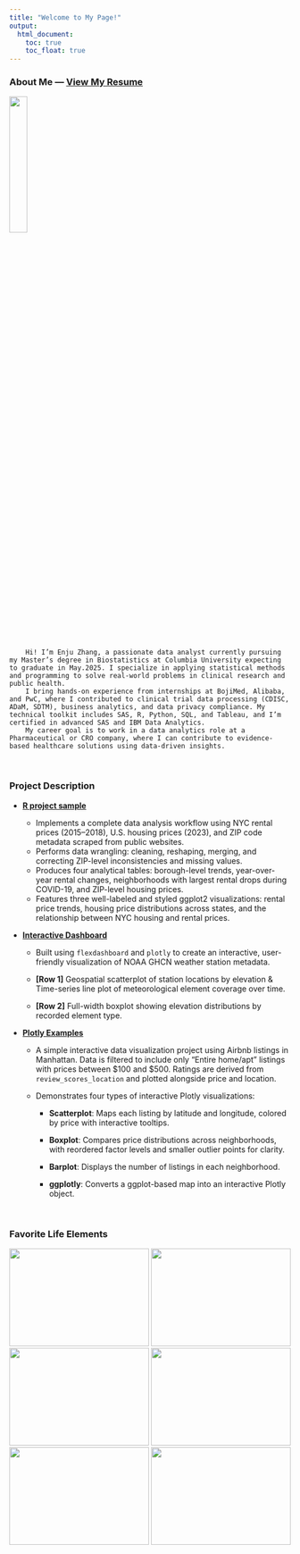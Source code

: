 ```yaml
---
title: "Welcome to My Page!"
output: 
  html_document:
    toc: true
    toc_float: true
---
```


### About Me --- [View My Resume](Resume.pdf)

<img src="images/selfie.jpg" width="25%"/>
```   
    Hi! I’m Enju Zhang, a passionate data analyst currently pursuing my Master’s degree in Biostatistics at Columbia University expecting to graduate in May.2025. I specialize in applying statistical methods and programming to solve real-world problems in clinical research and public health.
    I bring hands-on experience from internships at BojiMed, Alibaba, and PwC, where I contributed to clinical trial data processing (CDISC, ADaM, SDTM), business analytics, and data privacy compliance. My technical toolkit includes SAS, R, Python, SQL, and Tableau, and I’m certified in advanced SAS and IBM Data Analytics.
    My career goal is to work in a data analytics role at a Pharmaceutical or CRO company, where I can contribute to evidence-based healthcare solutions using data-driven insights.
```

<br>

### Project Description

-   [**R project sample**](r_proj.html)

    -   Implements a complete data analysis workflow using NYC rental prices (2015–2018), U.S. housing prices (2023), and ZIP code metadata scraped from public websites.
    -   Performs data wrangling: cleaning, reshaping, merging, and correcting ZIP-level inconsistencies and missing values.
    -   Produces four analytical tables: borough-level trends, year-over-year rental changes, neighborhoods with largest rental drops during COVID-19, and ZIP-level housing prices.
    -   Features three well-labeled and styled ggplot2 visualizations: rental price trends, housing price distributions across states, and the relationship between NYC housing and rental prices.

-   [**Interactive Dashboard**](dashboard.html)

    -   Built using `flexdashboard` and `plotly` to create an interactive, user-friendly visualization of NOAA GHCN weather station metadata.

    -   **[Row 1]** Geospatial scatterplot of station locations by elevation & Time-series line plot of meteorological element coverage over time.

    -   **[Row 2]** Full-width boxplot showing elevation distributions by recorded element type.

-   [**Plotly Examples**](plotly.html)

    -   A simple interactive data visualization project using Airbnb listings in Manhattan. Data is filtered to include only "Entire home/apt" listings with prices between \$100 and \$500. Ratings are derived from `review_scores_location` and plotted alongside price and location.

    -   Demonstrates four types of interactive Plotly visualizations:

        -   **Scatterplot**: Maps each listing by latitude and longitude, colored by price with interactive tooltips.

        -   **Boxplot**: Compares price distributions across neighborhoods, with reordered factor levels and smaller outlier points for clarity.

        -   **Barplot**: Displays the number of listings in each neighborhood.

        -   **ggplotly**: Converts a ggplot-based map into an interactive Plotly object.

<br>

### Favorite Life Elements 

<div style="text-align: center;">
  <img src="images/background.jpg" width="250" height="175"/>
  <img src="images/dog.jpg" width="250" height="175"/>
  <img src="images/paint.jpg" width="250" height="175"/>
  <img src="images/travel.jpg" width="250" height="175"/>
  <img src="images/board.jpg" width="250" height="175"/>
  <img src="images/piano.jpg" width="250" height="175"/>
</div>
